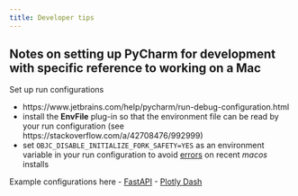 ```yaml
---
title: Developer tips
---
```


## Notes on setting up PyCharm for development with specific reference to working on a Mac

Set up run configurations

- https://www.jetbrains.com/help/pycharm/run-debug-configuration.html
- install the **EnvFile** plug-in so that the environment file can be read by your run configuration (see https://stackoverflow.com/a/42708476/992999)
- set `OBJC_DISABLE_INITIALIZE_FORK_SAFETY=YES` as an environment variable in your run configuration to avoid [errors](https://stackoverflow.com/a/52230415/992999) on recent _macos_ installs

Example configurations here
- [FastAPI](../snippets/HyUI-API%20FastAPI.run.xml)
- [Plotly Dash](../snippets/HyUI-Web%20Plotly%20Dash.run.xml)
